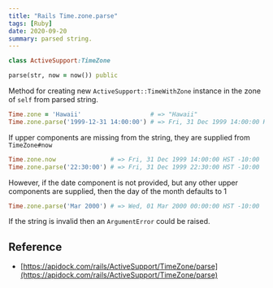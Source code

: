 ```yaml
---
title: "Rails Time.zone.parse"
tags: [Ruby]
date: 2020-09-20
summary: parsed string.
---
```


```ruby
class ActiveSupport:TimeZone

parse(str, now = now()) public
```

Method for creating new `ActiveSupport::TimeWithZone` instance in the zone of `self` from
parsed string.

```ruby
Time.zone = 'Hawaii'                   # => "Hawaii"
Time.zone.parse('1999-12-31 14:00:00') # => Fri, 31 Dec 1999 14:00:00 HST -10:00
```

If upper components are missing from the string, they are supplied from `TimeZone#now`

```ruby
Time.zone.now               # => Fri, 31 Dec 1999 14:00:00 HST -10:00
Time.zone.parse('22:30:00') # => Fri, 31 Dec 1999 22:30:00 HST -10:00
```

However, if the date component is not provided, but any other upper components are
supplied, then the day of the month defaults to 1

```ruby
Time.zone.parse('Mar 2000') # => Wed, 01 Mar 2000 00:00:00 HST -10:00
```

If the string is invalid then an `ArgumentError` could be raised.

## Reference

- [https://apidock.com/rails/ActiveSupport/TimeZone/parse](https://apidock.com/rails/ActiveSupport/TimeZone/parse)